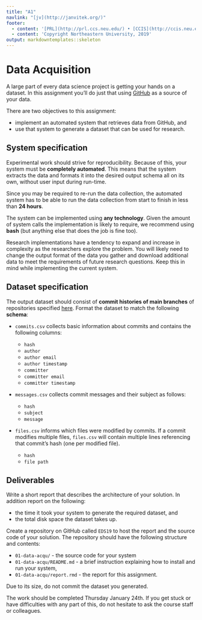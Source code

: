 ```yaml
---
title: "A1"
navlink: "[jv](http://janvitek.org/)"
footer:
  - content: '[PRL](http://prl.ccs.neu.edu/) • [CCIS](http://ccis.neu.edu/)<br/>'
  - content: 'Copyright Northeastern University, 2019'
output: markdowntemplates::skeleton
---
```



# Data Acquisition

A large part of every data science project is getting your hands on a dataset. In this assignment you'll do just that using [GitHub](https://github.com/) as a source of your data. 

There are two objectives to this assignment:

- implement an automated system that retrieves data from GitHub, and 
- use that system to generate a dataset that can be used for research.

## System specification

Experimental work should strive for reproducibility.  Because of this, your system must be **completely automated**. This means that the system 
extracts the data and formats it into the desired output schema all on its own, without user input during run-time.

Since you may be required to re-run the data collection, the automated system has to be able to run the data collection from start to finish in less than  **24 hours**.

The system can be implemented using **any technology**. Given the amount of system calls the implementation is likely to require, we recommend using **bash** (but anything else that does the job is fine too).

Research implementations have a tendency to expand and increase in complexity as the researchers explore the problem. You will likely need to change the output format of the data you gather and download additional data to meet the requirements of future research questions. Keep this in mind while implementing the current system.

## Dataset specification

The output dataset should consist of **commit histories of main branches** of repositories specified [here](repos.list). Format the dataset to match the following **schema**:

- `commits.csv` collects basic information about commits and contains the following columns:

    - `hash`
    - `author`
    - `author email`
    - `author timestamp`
    - `committer`
    - `committer email`
    - `committer timestamp`

- `messages.csv` collects commit messages and their subject as follows:

    - `hash`
    - `subject`
    - `message`

- `files.csv` informs which files were modified by commits. If a commit modifies multiple files, `files.csv` will contain multiple lines referencing that commit's hash (one per modified file).

    - `hash`
    - `file path`

## Deliverables

Write a short report that describes the architecture of your solution. In addition report on the following:

- the time it took your system to generate the required dataset, and
- the total disk space the dataset takes up.

Create a repository on GitHub called `EDS19` to host the report and the source code of your solution. The repository should have the following structure and contents:

- `01-data-acqu/` - the source code for your system
- `01-data-acqu/README.md` - a brief instruction explaining how to install and run your system,
- `01-data-acqu/report.rmd` - the report for this assignment.

Due to its size, do not commit the dataset you generated.

The work should be completed Thursday January 24th.  If you get stuck or have difficulties with any part of this, do not hesitate to ask the course staff or colleagues.  
